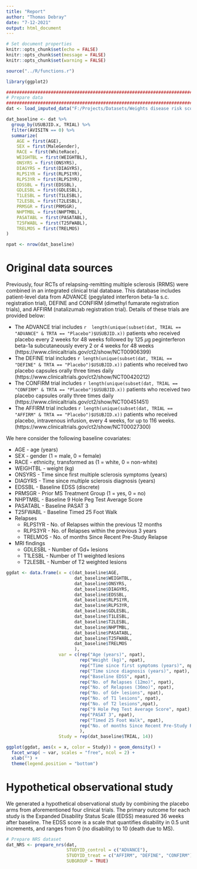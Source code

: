 ```yaml
---
title: "Report"
author: "Thomas Debray"
date: "7-12-2021"
output: html_document
---
```


```r
# Set document properties
knitr::opts_chunk$set(echo = FALSE)
knitr::opts_chunk$set(message = FALSE)
knitr::opts_chunk$set(warning = FALSE)

source("../R/functions.r")

library(ggplot2)

################################################################################
# Prepare data
################################################################################
dat <- load_imputed_data("F:/Projects/Datasets/Weights disease risk score/IDB_control_imputed.rda")

dat_baseline <- dat %>% 
  group_by(USUBJID.x, TRIAL) %>% 
  filter(AVISITN == 0) %>%
  summarize(
    AGE = first(AGE),
    SEX = first(MaleGender),
    RACE = first(WhiteRace),
    WEIGHTBL = first(WEIGHTBL),
    ONSYRS = first(ONSYRS),
    DIAGYRS = first(DIAGYRS),
    RLPS1YR = first(RLPS1YR),
    RLPS3YR = first(RLPS3YR),
    EDSSBL = first(EDSSBL),
    GDLESBL = first(GDLESBL),
    T1LESBL = first(T1LESBL),
    T2LESBL = first(T2LESBL),
    PRMSGR = first(PRMSGR),
    NHPTMBL = first(NHPTMBL),
    PASATABL = first(PASATABL),
    T25FWABL = first(T25FWABL),
    TRELMOS = first(TRELMOS)
)

npat <- nrow(dat_baseline)
```

# Original data sources
Previously, four RCTs of relapsing-remitting multiple sclerosis (RRMS) were combined in an integrated clinical trial database. This database includes patient-level data from ADVANCE (pegylated interferon beta-1a s.c. registration trial), DEFINE and CONFIRM (dimethyl fumarate registration trials), and AFFIRM (natalizumab registration trial). Details of these trials are provided below:

* The ADVANCE trial includes `r  length(unique(subset(dat, TRIAL == "ADVANCE" & TRTA == "Placebo")$USUBJID.x))` patients who received placebo every 2 weeks for 48 weeks followed by 125 $\mu$g peginterferon beta-1a subcutaneously every 2 or 4 weeks for 48 weeks (https://www.clinicaltrials.gov/ct2/show/NCT00906399) 
* The DEFINE trial includes `r length(unique(subset(dat, TRIAL == "DEFINE" & TRTA == "Placebo")$USUBJID.x))` patients who received two placebo capsules orally three times daily (https://www.clinicaltrials.gov/ct2/show/NCT00420212)
* The CONFIRM trial includes `r length(unique(subset(dat, TRIAL == "CONFIRM" & TRTA == "Placebo")$USUBJID.x))` patients who received two placebo capsules orally three times daily (https://www.clinicaltrials.gov/ct2/show/NCT00451451) 
* The AFFIRM trial includes  `r length(unique(subset(dat, TRIAL == "AFFIRM" & TRTA == "Placebo")$USUBJID.x))` patients who received placebo, intravenous infusion, every 4 weeks, for up to 116 weeks.  (https://www.clinicaltrials.gov/ct2/show/NCT00027300)

We here consider the  following baseline covariates:

* AGE - age (years)
* SEX - gender (1 = male, 0 = female)
* RACE - ethnicity, transformed as (1 = white, 0 = non-white)
* WEIGHTBL - weight (kg)
* ONSYRS - Time since first multiple sclerosis symptoms (years)
* DIAGYRS - Time since multiple sclerosis diagnosis (years)
* EDSSBL - Baseline EDSS  (discrete)
* PRMSGR - Prior MS Treatment Group (1 = yes, 0 = no)
* NHPTMBL - Baseline 9 Hole Peg Test Average Score
* PASATABL -	Baseline PASAT 3 
* T25FWABL - Baseline Timed 25 Foot Walk 
* Relapses
  * RLPS1YR - No. of Relapses within the previous 12 months 
  * RLPS3YR - No. of Relapses within the previous 3 years 
  * TRELMOS - No. of months Since Recent Pre-Study Relapse
* MRI findings
  * GDLESBL - Number of Gd+ lesions 
  * T1LESBL - Number of T1 weighted lesions 
  * T2LESBL - Number of T2 weighted lesions 


```r
ggdat <- data.frame(x = c(dat_baseline$AGE, 
                          dat_baseline$WEIGHTBL, 
                          dat_baseline$ONSYRS,
                          dat_baseline$DIAGYRS,
                          dat_baseline$EDSSBL,
                          dat_baseline$RLPS1YR,
                          dat_baseline$RLPS3YR,
                          dat_baseline$GDLESBL,
                          dat_baseline$T1LESBL,
                          dat_baseline$T2LESBL,
                          dat_baseline$NHPTMBL,
                          dat_baseline$PASATABL,
                          dat_baseline$T25FWABL,
                          dat_baseline$TRELMOS
                          ),
                    var = c(rep("Age (years)", npat), 
                            rep("Weight (kg)", npat), 
                            rep("Time since first symptoms (years)", npat),
                            rep("Time since diagnosis (years)", npat),
                            rep("Baseline EDSS", npat),
                            rep("No. of Relapses (12mo)", npat),
                            rep("No. of Relapses (36mo)", npat),
                            rep("No. of Gd+ lesions", npat),
                            rep("No. of T1 lesions", npat),
                            rep("No. of T2 lesions",npat),
                            rep("9 Hole Peg Test Average Score", npat),
                            rep("PASAT 3", npat), 
                            rep("Timed 25 Foot Walk", npat),
                            rep("No. of months Since Recent Pre-Study Relapse",npat)
                            ),
                    Study = rep(dat_baseline$TRIAL, 14))

ggplot(ggdat, aes(x = x, color = Study)) + geom_density() + 
  facet_wrap( ~ var, scales = "free", ncol = 2) +
  xlab("") +
  theme(legend.position = "bottom")
```


# Hypothetical observational study
We generated a hypothetical observational study by combining the placebo arms from aforementioned four clinical trials. The primary outcome for each study is the Expanded Disability Status Scale (EDSS) measured 36 weeks after baseline. The EDSS score is a scale that quantifies disability in 0.5 unit increments, and ranges from 0 (no disability) to 10 (death due to MS).

```r
# Prepare NRS dataset
dat_NRS <- prepare_nrs(dat, 
                       STUDYID_control = c("ADVANCE"), 
                       STUDYID_treat = c("AFFIRM", "DEFINE", "CONFIRM"), 
                       SUBGROUP = TRUE)
```


